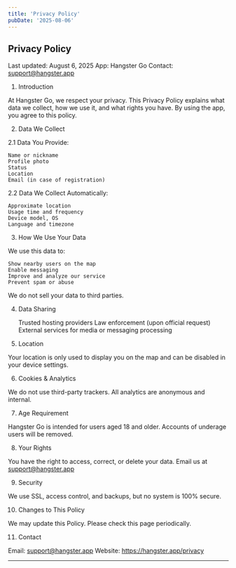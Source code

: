 ```yaml
---
title: 'Privacy Policy'
pubDate: '2025-08-06'
---
```


<h2>Privacy Policy</h2>

Last updated: August 6, 2025
App: Hangster Go
Contact: support@hangster.app
1. Introduction

At Hangster Go, we respect your privacy. This Privacy Policy explains what data we collect, how we use it, and what rights you have. By using the app, you agree to this policy.

2. Data We Collect


2.1 Data You Provide:

    Name or nickname
    Profile photo
    Status
    Location
    Email (in case of registration)

2.2 Data We Collect Automatically:

    Approximate location
    Usage time and frequency
    Device model, OS
    Language and timezone

3. How We Use Your Data

We use this data to:

    Show nearby users on the map
    Enable messaging
    Improve and analyze our service
    Prevent spam or abuse

We do not sell your data to third parties.

4. Data Sharing

    Trusted hosting providers
    Law enforcement (upon official request)
    External services for media or messaging processing

5. Location

Your location is only used to display you on the map and can be disabled in your device settings.

6. Cookies & Analytics

We do not use third-party trackers. All analytics are anonymous and internal.

7. Age Requirement

Hangster Go is intended for users aged 18 and older. Accounts of underage users will be removed.

8. Your Rights

You have the right to access, correct, or delete your data. Email us at support@hangster.app

9. Security

We use SSL, access control, and backups, but no system is 100% secure.

10. Changes to This Policy

We may update this Policy. Please check this page periodically.

11. Contact

Email: support@hangster.app
Website: https://hangster.app/privacy

---


